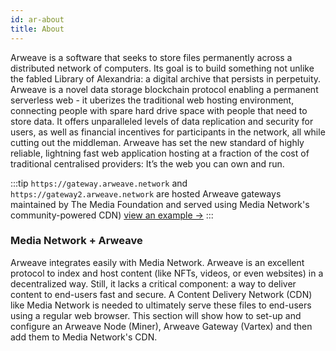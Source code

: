 ```yaml
---
id: ar-about
title: About
---
```

Arweave is a software that seeks to store files permanently across a distributed network of computers. Its goal is to build something not unlike the fabled Library of Alexandria: a digital archive that persists in perpetuity. 
Arweave is a novel data storage blockchain protocol enabling a permanent serverless web - it uberizes the traditional web hosting environment, connecting people with spare hard drive space with people that need to store data.
It offers unparalleled levels of data replication and security for users, as well as financial incentives for participants in the network, all while cutting out the middleman. Arweave has set the new standard of highly reliable, lightning fast web application hosting at a fraction of the cost of traditional centralised providers: It’s the web you can own and run.


:::tip
`https://gateway.arweave.network` and `https://gateway2.arweave.network` are hosted Arweave gateways maintained by The Media Foundation and served using Media Network's community-powered CDN) [view an example →](https://gateway.arweave.network/m4up8Ekc3fmNYr6zoxLB846C9DnuuRW4sE7hHsGnclk)
:::


### Media Network + Arweave

Arweave integrates easily with Media Network. Arweave is an excellent protocol to index and host content (like NFTs, videos, or even websites) in a decentralized way. Still, it lacks a critical component: a way to deliver content to end-users fast and secure. A Content Delivery Network (CDN) like Media Network is needed to ultimately serve these files to end-users using a regular web browser. 
This section will show how to set-up and configure an Arweave Node (Miner), Arweave Gateway (Vartex) and then add them to Media Network's CDN.
